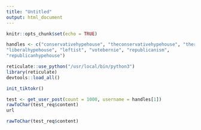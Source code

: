 ```yaml
---
title: "Untitled"
output: html_document
---
```


```r
knitr::opts_chunk$set(echo = TRUE)
```

```r
handles <- c("conservativehypehouse", "theconservativehypehouse", "therepublicanhypehouse", 
"liberalhypehouse", "leftist", "votebernie", "republicanism", 
"republicanhypehouse")

```

```r

reticulate::use_python("/usr/local/bin/python3")
library(reticulate)
devtools::load_all()

init_tiktokr()

```


```r
test <- get_user_post(count = 1000, username = handles[1])
rawToChar(test_req$content)
url

rawToChar(test_req$content)

```

